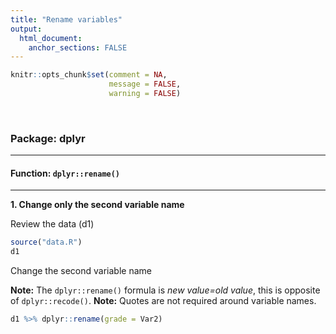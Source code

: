 ```yaml
---
title: "Rename variables"
output: 
  html_document:
    anchor_sections: FALSE
---
```


```r
knitr::opts_chunk$set(comment = NA,
                      message = FALSE,
                      warning = FALSE)
```

<br>

### Package: dplyr

---

#### Function: `dplyr::rename()`

---

**1\. Change only the second variable name**

Review the data (d1)

```r

source("data.R")
d1

```

Change the second variable name

**Note:** The `dplyr::rename()` formula is *new value=old value*, this is opposite of `dplyr::recode()`.
**Note:** Quotes are not required around variable names.

```r

d1 %>% dplyr::rename(grade = Var2)

```
